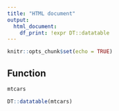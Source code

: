```yaml
---
title: "HTML document"
output: 
  html_document:
    df_print: !expr DT::datatable
---
```


```r
knitr::opts_chunk$set(echo = TRUE)
```

## Function

```r
mtcars
```


```r
DT::datatable(mtcars)
```


